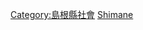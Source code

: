 {{Catnav|頁面分類|各種主題的頁面分類|按國家分類|各國教育|日本教育}}

{{日本行政區劃分類導航|教育}}

[[Category:島根縣社會|Category:島根縣社會]]
[[Category:日本各都道府縣教育|Shimane]]